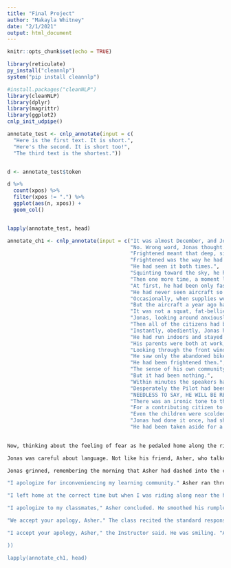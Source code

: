 ```yaml
---
title: "Final Project"
author: "Makayla Whitney"
date: "2/1/2021"
output: html_document
---
```


```r
knitr::opts_chunk$set(echo = TRUE)
```

```r
library(reticulate)
py_install("cleannlp")
system("pip install cleannlp")
```

```r

#install.packages("cleanNLP")
library(cleanNLP)
library(dplyr)
library(magrittr)
library(ggplot2)
cnlp_init_udpipe()

```

``` r

annotate_test <- cnlp_annotate(input = c(
  "Here is the first text. It is short.",
  "Here's the second. It is short too!",
  "The third text is the shortest."))


d <- annotate_test$token

d %>% 
  count(xpos) %>% 
  filter(xpos != ".") %>% 
  ggplot(aes(n, xpos)) +
  geom_col()


lapply(annotate_test, head)

```

```r
annotate_ch1 <- cnlp_annotate(input = c("It was almost December, and Jonas was beginning to be frightened.",
                                        "No. Wrong word, Jonas thought.",
                                        "Frightened meant that deep, sickening feeling of something terrible about to happen.",
                                        "Frightened was the way he had felt a year ago when an unidentified aircraft had overflown the community twice.",
                                        "He had seen it both times.",
                                        "Squinting toward the sky, he had seen the sleek jet, almost a blur at its high speed, go past, and a second later heard the blast of sound that followed.",
                                        "Then one more time, a moment later, from the opposite direction, the same plane.",
                                        "At first, he had been only fascinated.",
                                        "He had never seen aircraft so close, for it was against the rules for Pilots to fly over the community.",
                                        "Occasionally, when supplies were delivered by cargo planes to the landing field across the river, the children rode their bicycles to the riverbank and watched, intrigued, the unloading and then the takeoff directed to the west, always away from the community.",
                                        "But the aircraft a year ago had been different.",
                                        "It was not a squat, fat-bellied cargo plane but a needle-nosed single-pilot jet.",
                                        "Jonas, looking around anxiously, had seen others--adults as well as children--stop what they were doing and wait, confused, for an explanation of the frightening event.",
                                        "Then all of the citizens had been ordered to go into the nearest building and stay there. IMMEDIATELY, the rasping voice through the speakers had said. LEAVE YOUR BICYCLES WHERE THEY ARE.",
                                        "Instantly, obediently, Jonas had dropped his bike on its side on the path behind his family's dwelling.",
                                        "He had run indoors and stayed there, alone.",
                                        "His parents were both at work, and his little sister, Lily, was at the Childcare Center where she spent her after-school hours.",
                                        "Looking through the front window, he had seen no people: none of the busy afternoon crew of Street Cleaners, Landscape Workers, and Food Delivery people who usually populated the community at that time of day.",
                                        "He saw only the abandoned bikes here and there on their sides; an upturned wheel on one was still revolving slowly.",
                                        "He had been frightened then.",
                                        "The sense of his own community silent, waiting, had made his stomach churn. He had trembled.",
                                        "But it had been nothing.",
                                        "Within minutes the speakers had crackled again, and the voice, reassuring now and less urgent, had explained that a Pilot-in-Training had misread his navigational instructions and made a wrong turn.",
                                        "Desperately the Pilot had been trying to make his way back before his error was noticed.",
                                        "NEEDLESS TO SAY, HE WILL BE RELEASED, the voice had said, followed by silence.",
                                        "There was an ironic tone to that final message, as if the Speaker found it amusing; and Jonas had smiled a little, though he knew what a grim statement it had been.",
                                        "For a contributing citizen to be released from the community was a final decision, a terrible punishment, an overwhelming statement of failure.",
                                        "Even the children were scolded if they used the term lightly at play, jeering at a teammate who missed a catch or stumbled in a race.",
                                        "Jonas had done it once, had shouted at his best friend, "That's it, Asher! You're released!" when Asher's clumsy error had lost a match for his team.",
                                        "He had been taken aside for a brief and serious talk by the coach, had hung his head with guilt and embarrassment, and apologized to Asher after the game.",
                                        

Now, thinking about the feeling of fear as he pedaled home along the river path, he remembered that moment of palpable, stomach- sinking terror when the aircraft had streaked above. It was not what he was feeling now with December approaching. He searched for the right word to describe his own feeling.

Jonas was careful about language. Not like his friend, Asher, who talked too fast and mixed things up, scrambling words and phrases until they were barely recognizable and often very funny.

Jonas grinned, remembering the morning that Asher had dashed into the classroom, late as usual, arriving breathlessly in the middle of the chanting of the morning anthem. When the class took their seats at the conclusion of the patriotic hymn, Asher remained standing to make his public apology as was required.

"I apologize for inconveniencing my learning community." Asher ran through the standard apology phrase rapidly, still catching his breath. The Instructor and class waited patiently for his explanation. The students had all been grinning, because they had listened to Asher's explanations so many times before.

"I left home at the correct time but when I was riding along near the hatchery, the crew was separating some salmon. I guess I just got distraught, watching them.

"I apologize to my classmates," Asher concluded. He smoothed his rumpled tunic and sat down.

"We accept your apology, Asher." The class recited the standard response in unison. Many of the students were biting their lips to keep from laughing.

"I accept your apology, Asher," the Instructor said. He was smiling. "And I thank you, because once again you have provided an opportunity for a lesson in language. 'Distraught' is too strong an adjective to describe salmon-viewing." He turned and wrote "distraught" on the instructional board. Beside it he wrote "distracted."

))

lapply(annotate_ch1, head)

```